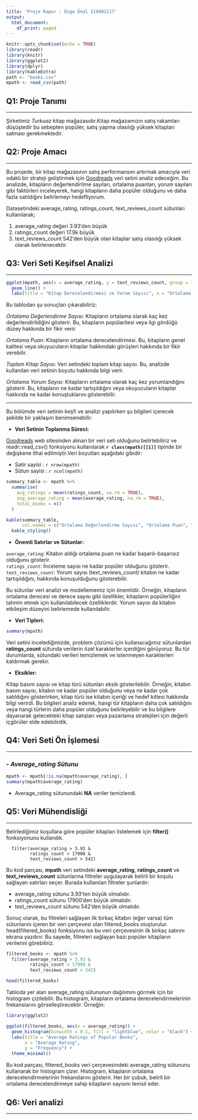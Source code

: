 ```yaml
---
title: 'Proje Rapor : Özge Ünal 210401117'
output:
  html_document:
    df_print: paged
---
```


```r
knitr::opts_chunk$set(echo = TRUE)
library(readr)
library(knitr)
library(ggplot2)
library(dplyr)
library(kableExtra)
path <- "books.csv"
mpath <- read_csv(path)
```

## Q1: Proje Tanımı

---

Şirketimiz *Turkuaz* kitap mağazasıdır.Kitap mağazamızın satış rakamları düşüştedir bu sebepten popüler, satış yapma olasılığı yüksek kitapları satması gerekmektedir.


## Q2: Proje Amacı

---

Bu projede, bir kitap mağazasının satış performansını artırmak amacıyla veri odaklı bir strateji geliştirmek için [Goodreads](https://www.kaggle.com/datasets/jealousleopard/goodreadsbooks) veri setini analiz edeceğim. Bu analizde, kitapların değerlendirilme sayıları, ortalama puanları, yorum sayıları gibi faktörleri inceleyerek, hangi kitapların daha popüler olduğunu ve daha fazla satıldığını belirlemeyi hedefliyorum.\

Datasetindeki average_rating, ratings_count, text_reviews_count sütunları kullanılarak;

1. average_rating değeri 3.93'den büyük
2. ratings_count değeri 17.9k büyük
3. text_reviews_count 542'den büyük olan kitaplar satış olasılığı yüksek olarak belirlenecektir.

## Q3: Veri Seti Keşifsel Analizi

---

```r
ggplot(mpath, aes(x = average_rating, y = text_reviews_count, group = 1)) +
  geom_line() +
  labs(title = "Kitap Derecelendirmesi ve Yorum Sayısı", x = "Ortalama Puan", y = "Yorum Sayısı")
```

Bu tablodan şu sonuçları çıkarabiliriz:

*Ortalama Değerlendirme Sayısı:* Kitapların ortalama olarak kaç kez değerlendirildiğini gösterir. Bu, kitapların popülaritesi veya ilgi gördüğü düzey hakkında bir fikir verir.

*Ortalama Puan:* Kitapların ortalama derecelendirmesi. Bu, kitapların genel kalitesi veya okuyucuların kitaplar hakkındaki görüşleri hakkında bir fikir verebilir.

*Toplam Kitap Sayısı:* Veri setindeki toplam kitap sayısı. Bu, analizde kullanılan veri setinin boyutu hakkında bilgi verir.

*Ortalama Yorum Sayısı:* Kitapların ortalama olarak kaç kez yorumlandığını gösterir. Bu, kitapların ne kadar tartışıldığını veya okuyucuların kitaplar hakkında ne kadar konuştuklarını gösterebilir.

---

Bu bölümde veri setinin keşfi ve analizi yapılırken şu bilgileri içerecek şekilde bir yaklaşım benimsenebilir:

- **Veri Setinin Toplanma Süreci:**

[Goodreads](https://www.kaggle.com/datasets/jealousleopard/goodreadsbooks) web sitesinden alınan bir veri seti olduğunu belirtebiliriz ve readr::read_csv() fonksiyonu kullanılarak **`r class(mpath)[[1]]`** tipinde bir değişkene ithal edilmiştir.Veri boyutları aşağıdaki gibidir:

- Satir sayisi : `r nrow(mpath)`
- Sütun sayisi : `r ncol(mpath)`

```r

summary_table <- mpath %>%
  summarise(
    avg_ratings = mean(ratings_count, na.rm = TRUE),
    avg_average_rating = mean(average_rating, na.rm = TRUE),
    total_books = n()
  )

kable(summary_table,
      col.names = c("Ortalama Değerlendirme Sayısı", "Ortalama Puan", "Toplam Kitap Sayısı")) %>%
  kable_styling()
```

- **Önemli Satırlar ve Sütunlar:**

`average_rating`: Kitabın aldığı ortalama puan ne kadar başarılı-başarısız olduğunu gösterir.\
`ratings_count`: İnceleme sayısı ne kadar popüler olduğunu gösterir.\
`text_reviews_count`: Yorum sayısı (text_reviews_count) kitabın ne kadar tartışıldığını, hakkında konuşulduğunu gösterebilir.\

Bu sütunlar veri analizi ve modellememiz için önemlidir. Örneğin, kitapların ortalama derecesi ve derece sayısı gibi özellikler, kitapların popülerliğini tahmin etmek için kullanılabilecek özelliklerdir. Yorum sayısı da kitabın etkileşim düzeyini belirlemede kullanılabilir.

- **Veri Tipleri:**

```r
summary(mpath)
```
Veri setini incelediğimizde, problem çözümü için kullanacağımız sütunlardan **ratings_count** sütunda verilerin özel karakterler içerdiğini görüyoruz. Bu tür durumlarda, sütundaki verileri temizlemek ve istenmeyen karakterleri kaldırmak gerekir.

- **Eksikler:**

Kitap basım sayısı ve kitap türü sütunları eksik gösterilebilir. Örneğin, kitabın basım sayısı, kitabın ne kadar popüler olduğunu veya ne kadar çok satıldığını gösterirken, kitap türü ise kitabın içeriği ve hedef kitlesi hakkında bilgi verirdi. Bu bilgileri analiz ederek, hangi tür kitapların daha çok satıldığını veya hangi türlerin daha popüler olduğunu belirleyebilir ve bu bilgilere dayanarak gelecekteki kitap satışları veya pazarlama stratejileri için değerli içgörüler elde edebilirdik.


## Q4: Veri Seti Ön İşlemesi

---

### *- Average_rating Sütunu*

```r
mpath <- mpath[!is.na(mpath$average_rating), ]
summary(mpath$average_rating)
```
- Average_rating sütunundaki **NA** veriler temizlendi.

## Q5: Veri Mühendisliği

---

Belirlediğimiz koşullara göre popüler kitapları listelemek için **filter()** fonksiyonunu kullandık.

```
  filter(average_rating > 3.93 & 
         ratings_count > 17900 & 
         text_reviews_count > 542)

```

Bu kod parçası, **mpath** veri setindeki **average_rating**, **ratings_count** ve **text_reviews_count** sütunlarına filtreler uygulayarak belirli bir koşulu sağlayan satırları seçer. Burada kullanılan filtreler şunlardır:

- average_rating sütunu 3.93'ten büyük olmalıdır.
- ratings_count sütunu 17900'den büyük olmalıdır.
- text_reviews_count sütunu 542'den büyük olmalıdır.

Sonuç olarak, bu filtreleri sağlayan ilk birkaç kitabın (eğer varsa) tüm sütunlarını içeren bir veri çerçevesi olan filtered_books oluşturulur. head(filtered_books) fonksiyonu ise bu veri çerçevesinin ilk birkaç satırını ekrana yazdırır. Bu sayede, filtreleri sağlayan bazı popüler kitapların verilerini görebiliriz.

```r
filtered_books <- mpath %>%
  filter(average_rating > 3.93 & 
         ratings_count > 17900 & 
         text_reviews_count > 542)

head(filtered_books)
```

Tabloda yer alan average_rating sütununun dağılımını görmek için bir histogram çizilebilir. Bu histogram, kitapların ortalama derecelendirmelerinin frekanslarını görselleştirecektir. Örneğin:


```r
library(ggplot2)

ggplot(filtered_books, aes(x = average_rating)) +
  geom_histogram(binwidth = 0.1, fill = "lightblue", color = "black") +
  labs(title = "Average Ratings of Popular Books",
       x = "Average Rating",
       y = "Frequency") +
  theme_minimal()
```

Bu kod parçası, filtered_books veri çerçevesindeki average_rating sütununu kullanarak bir histogram çizer. Histogram, kitapların ortalama derecelendirmelerinin frekanslarını gösterir. Her bir çubuk, belirli bir ortalama derecelendirmeye sahip kitapların sayısını temsil eder.

## Q6: Veri analizi

---